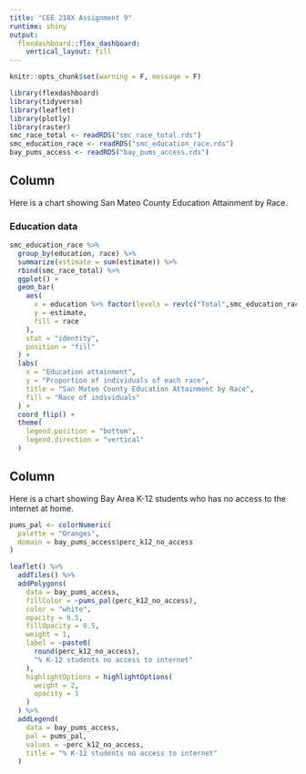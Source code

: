 ```yaml
---
title: "CEE 218X Assignment 9"
runtime: shiny
output: 
  flexdashboard::flex_dashboard:
    vertical_layout: fill
---
```


```r
knitr::opts_chunk$set(warning = F, message = F)
```
```r
library(flexdashboard)
library(tidyverse)
library(leaflet)
library(plotly)
library(raster)
smc_race_total <- readRDS("smc_race_total.rds")
smc_education_race <- readRDS("smc_education_race.rds")
bay_pums_access <- readRDS("bay_pums_access.rds")

```

Column
-------------------------------------

Here is a chart showing San Mateo County Education Attainment by Race.

### Education data

```r

smc_education_race %>% 
  group_by(education, race) %>% 
  summarize(estimate = sum(estimate)) %>% 
  rbind(smc_race_total) %>% 
  ggplot() +
  geom_bar(
    aes(
      x = education %>% factor(levels = rev(c("Total",smc_education_race$education[1:8]))),
      y = estimate,
      fill = race
    ),
    stat = "identity",
    position = "fill"
  ) +
  labs(
    x = "Education attainment",
    y = "Proportion of individuals of each race",
    title = "San Mateo County Education Attainment by Race",
    fill = "Race of individuals"
  ) +
  coord_flip() +
  theme(
    legend.position = "bottom",
    legend.direction = "vertical"
  )
```

Column
-------------------------------------
Here is a chart showing Bay Area K-12 students who has no access to the internet at home.

```r
pums_pal <- colorNumeric(
  palette = "Oranges",
  domain = bay_pums_access$perc_k12_no_access
)

leaflet() %>%
  addTiles() %>% 
  addPolygons(
    data = bay_pums_access,
    fillColor = ~pums_pal(perc_k12_no_access),
    color = "white",
    opacity = 0.5,
    fillOpacity = 0.5,
    weight = 1,
    label = ~paste0(
      round(perc_k12_no_access), 
      "% K-12 students no access to internet"
    ),
    highlightOptions = highlightOptions(
      weight = 2,
      opacity = 1
    )
  ) %>% 
  addLegend(
    data = bay_pums_access,
    pal = pums_pal,
    values = ~perc_k12_no_access,
    title = "% K-12 students no access to internet"
  )
```
